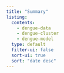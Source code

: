 ```yaml
---
title: "Summary"
listing:
  contents:
    - dengue-data
    - dengue-cluster
    - dengue-model
  type: default
  filter-ui: false
  sort-ui: true
  sort: "date desc"
---
```

